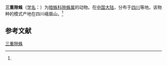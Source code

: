 {{Speciesbox
| name = 三重隙蛛
| status = 
| status_system = 
| image = 
| genus = Coelotes
| species = trifasciatus
| authority = (Wang et Zhu, 1991)<ref name='id14125'>{{cite web| url =http://www.bioinfo.cn/db05/BjdwSpecies.php?action=view&id=14125| title =三重隙蛛| work =《中国动物物种编目数据库》| publisher =中国科学院微生物研究所| author =中国科学院动物研究所| accessdate =2009-04-28| deadurl =yes| archiveurl =https://web.archive.org/web/20160305071120/http://www.bioinfo.cn/db05/BjdwSpecies.php?action=view&id=14125| archivedate =2016-03-05}}</ref>
}}

'''三重隙蛛'''（[[学名|学名]]：{{lang|la|''Coelotes trifasciatus''}}）为[[暗蛛科|暗蛛科]][[隙蛛属|隙蛛属]]的动物。在[[中国大陆|中国大陆]]，分布于[[四川|四川]]等地。该物种的模式产地在四川峨眉山。<ref name='id14125'/>

== 参考文献 ==
{{reflist}}

{{Wikispecies|Coelotes trifasciatus}}

[[Category:隙蛛属|三重隙蛛]]


{{蜘蛛小作品}}